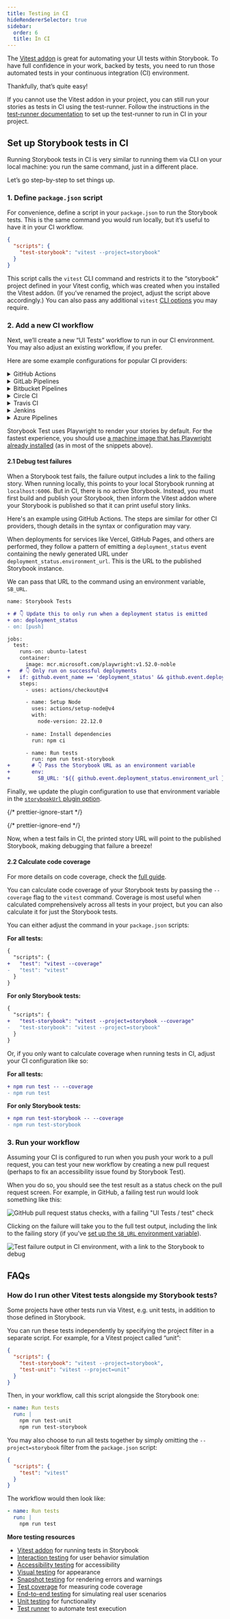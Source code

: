 ```yaml
---
title: Testing in CI
hideRendererSelector: true
sidebar:
  order: 6
  title: In CI
---
```


The [Vitest addon](./integrations/vitest-addon.mdx) is great for automating your UI tests within Storybook. To have full confidence in your work, backed by tests, you need to run those automated tests in your continuous integration (CI) environment.

Thankfully, that’s quite easy!

<Callout variant="info">

If you cannot use the Vitest addon in your project, you can still run your stories as tests in CI using the test-runner. Follow the instructions in the [test-runner documentation](./integrations/test-runner.mdx#set-up-ci-to-run-tests) to set up the test-runner to run in CI in your project.

</Callout>

## Set up Storybook tests in CI

Running Storybook tests in CI is very similar to running them via CLI on your local machine: you run the same command, just in a different place.

Let’s go step-by-step to set things up.

### 1. Define `package.json` script

For convenience, define a script in your `package.json` to run the Storybook tests. This is the same command you would run locally, but it’s useful to have it in your CI workflow.

```json title="package.json"
{ 
  "scripts": {
    "test-storybook": "vitest --project=storybook"
  }
}
```

This script calls the `vitest` CLI command and restricts it to the “storybook” project defined in your Vitest config, which was created when you installed the Vitest addon. (If you’ve renamed the project, adjust the script above accordingly.) You can also pass any additional `vitest` [CLI options](https://vitest.dev/guide/cli.html#options) you may require.

### 2. Add a new CI workflow

Next, we’ll create a new “UI Tests” workflow to run in our CI environment. You may also adjust an existing workflow, if you prefer.

Here are some example configurations for popular CI providers:

<details>
<summary>GitHub Actions</summary>
    
Create a file in the root of your repo, `.github/workflow/test-ui.yml`:

```yaml title=".github/workflows/test-ui.yml"
name: UI Tests

on: [push]

jobs:
  test:
    runs-on: ubuntu-latest
    container:
      # Make sure to grab the latest version of the Playwright image
      # https://playwright.dev/docs/docker#pull-the-image
      image: mcr.microsoft.com/playwright:v1.52.0-noble
    steps:
      - uses: actions/checkout@v4
      
      - name: Setup Node
        uses: actions/setup-node@v4
        with:
          node-version: 22.12.0
      
      - name: Install dependencies
        run: npm ci
      
      - name: Run tests
        run: npm run test-storybook
```
</details>

<details>
<summary>GitLab Pipelines</summary>

Create a file in the root of your repo, `.gitlab-ci.yml`:

```yaml title=".gitlab-ci.yml"    
image: node:jod

stages:
  - UI_Tests

cache:
  key: $CI_COMMIT_REF_SLUG-$CI_PROJECT_DIR
  paths:
    - .npm/

before_script:
  # Install dependencies
  - npm ci
Test:
  stage: UI_Tests
  # Make sure to grab the latest version of the Playwright image
  # https://playwright.dev/docs/docker#pull-the-image
  image: mcr.microsoft.com/playwright:v1.52.0-noble
  script:
    - npm run test-storybook
```
</details>

<details>
<summary>Bitbucket Pipelines</summary>

Create a file in the root of your repo, `bitbucket-pipelines.yml`:

```yaml title="bitbucket-pipelines.yml"
image: node:jod

definitions:
  caches:
    npm: $HOME/.npm

pipelines:
  default:
    - stage:
        name: "UI Tests"
        steps:
          - step:
              name: "Run Tests"
              # Make sure to grab the latest version of the Playwright image
              # https://playwright.dev/docs/docker#pull-the-image
              image: mcr.microsoft.com/playwright:v1.52.0-noble
              caches:
                - npm
                - node
              script:
                # Install dependencies
                - npm ci
                - npm run test-storybook
```
</details>

<details>
<summary>Circle CI</summary>

Create a file in the root of your repo, `.circleci/config.yml`:

```yaml title=".circleci/config.yml"
version: 2.1
    
executors:
  ui-testing:
    docker:
      # Make sure to grab the latest version of the Playwright image
      # https://playwright.dev/docs/docker#pull-the-image
      - image: mcr.microsoft.com/playwright:v1.52.0-noble
    working_directory: ~/repo

jobs:
  Test:
    executor: ui-testing
    steps:
      - checkout
      - restore_cache:
          keys:
            - v1-dependencies-{{ checksum "package-lock.json" }}
            - v1-dependencies-
      # Install dependencies
      - run: npm ci
      - run: npm run test-storybook
      - save_cache:
          name: Save NPM cache
          paths:
            - ~/.npm
          key: v1-dependencies-{{ checksum "package-lock.json" }}

workflows:
  UI_Tests:
    jobs:
      - Test
```
</details>

<details>
<summary>Travis CI</summary>

Create a file in the root of your repo, `.travis.yml`:

```yaml title=".travis.yml"
language: node_js
os: linux
dist: jammy

node_js:
  - 20

before_script:
  # Install dependencies and Playwright browsers so Vitest browser mode can run story tests
  - npm ci && npm run playwright install chromium --with-deps

cache: npm

jobs:
  include:
    - stage: "UI Tests"
      name: "Run tests"
      script: npm run test-storybook
```
</details>

<details>
<summary>Jenkins</summary>

Create a file in the root of your repo, `JenkinsFile`:

```groovy title="JenkinsFile"
pipeline {
  agent any
  tools {nodejs "node"}

  stages {
    stage('UI Tests'){
      agent {
        docker {
          /*
           * Make sure to grab the latest version of the Playwright image
           * https://playwright.dev/docs/docker#pull-the-image
           */
          image 'mcr.microsoft.com/playwright:v1.52.0-noble'
          reuseNode true
        }
      }
      steps {
        /* Install dependencies */
        sh 'npm ci'
        sh "npm run test-storybook"
      }
    }
  }
}
```
</details>

<details>
<summary>Azure Pipelines</summary>

Create a file in the root of your repo, `azure-pipelines.yml`:

```yaml title="azure-pipelines.yml"
trigger:
  - main

pool:
  vmImage: "ubuntu-latest"

stages:
  - stage: UI_Tests
    displayName: "UI Tests"
    jobs:
      - job: Test
        displayName: "Storybook tests"
        # Make sure to grab the latest version of the Playwright image
        # https://playwright.dev/docs/docker#pull-the-image
        container: mcr.microsoft.com/playwright:v1.52.0-noble
        variables:
          npm_config_cache: $(Pipeline.Workspace)/.npm
        steps:
          - task: UseNode@1
            displayName: "Install Node.js"
            inputs:
              version: "22.12.0"
          - task: Cache@2
            displayName: "Install and cache dependencies"
            inputs:
              key: 'npm | "$(Agent.OS)" | package-lock.json'
              restoreKeys: |
                npm | "$(Agent.OS)"
              path: $(npm_config_cache)
          - script: npm ci
            condition: ne(variables.CACHE_RESTORED, 'true')
          - task: CmdLine@2
            displayName: "Run tests"
            inputs:
              script: npm run test-storybook
```
</details> 

<Callout variant="info">

Storybook Test uses Playwright to render your stories by default. For the fastest experience, you should use [a machine image that has Playwright already installed](https://playwright.dev/docs/docker#pull-the-image) (as in most of the snippets above).

</Callout>

#### 2.1 Debug test failures

When a Storybook test fails, the failure output includes a link to the failing story. When running locally, this points to your local Storybook running at `localhost:6006`. But in CI, there is no active Storybook. Instead, you must first build and publish your Storybook, then inform the Vitest addon where your Storybook is published so that it can print useful story links.

Here's an example using GitHub Actions. The steps are similar for other CI providers, though details in the syntax or configuration may vary.

When deployments for services like Vercel, GitHub Pages, and others are performed, they follow a pattern of emitting a `deployment_status` event containing the newly generated URL under `deployment_status.environment_url`. This is the URL to the published Storybook instance.

We can pass that URL to the command using an environment variable, `SB_URL`.

```diff title=".github/workflows/test-storybook.yml"
name: Storybook Tests

+ # 👇 Update this to only run when a deployment status is emitted
+ on: deployment_status
- on: [push]

jobs:
  test:
    runs-on: ubuntu-latest
    container:
      image: mcr.microsoft.com/playwright:v1.52.0-noble
+   # 👇 Only run on successful deployments
+   if: github.event_name == 'deployment_status' && github.event.deployment_status.state == 'success'
    steps:
      - uses: actions/checkout@v4

      - name: Setup Node
        uses: actions/setup-node@v4
        with:
          node-version: 22.12.0
          
      - name: Install dependencies
        run: npm ci

      - name: Run tests
        run: npm run test-storybook
+       # 👇 Pass the Storybook URL as an environment variable
+       env:
+         SB_URL: '${{ github.event.deployment_status.environment_url }}'
```

Finally, we update the plugin configuration to use that environment variable in the [`storybookUrl` plugin option](./integrations/vitest-addon.mdx#storybookurl).

{/* prettier-ignore-start */}

<CodeSnippets path="vitest-plugin-vitest-debug-option-ci.md" />

{/* prettier-ignore-end */}

Now, when a test fails in CI, the printed story URL will point to the published Storybook, making debugging that failure a breeze!

#### 2.2 Calculate code coverage

<Callout variant="info">

For more details on code coverage, check the [full guide](./test-coverage.mdx).

</Callout>

You can calculate code coverage of your Storybook tests by passing the `--coverage` flag to the `vitest` command. Coverage is most useful when calculated comprehensively across all tests in your project, but you can also calculate it for just the Storybook tests.

You can either adjust the command in your `package.json` scripts:

**For all tests:**

```diff title="package.json"
{ 
  "scripts": {
+   "test": "vitest --coverage"
-   "test": "vitest"
  }
}
```

**For only Storybook tests:**

```diff title="package.json"
{ 
  "scripts": {
+   "test-storybook": "vitest --project=storybook --coverage"
-   "test-storybook": "vitest --project=storybook"
  }
}
```

Or, if you only want to calculate coverage when running tests in CI, adjust your CI configuration like so:

**For all tests:**

```diff title="CI workflow file"
+ npm run test -- --coverage
- npm run test
```

**For only Storybook tests:**

```diff title="CI workflow file"
+ npm run test-storybook -- --coverage
- npm run test-storybook
```

### 3. Run your workflow

Assuming your CI is configured to run when you push your work to a pull request, you can test your new workflow by creating a new pull request (perhaps to fix an accessibility issue found by Storybook Test).

When you do so, you should see the test result as a status check on the pull request screen. For example, in GitHub, a failing test run would look something like this:

![GitHub pull request status checks, with a failing "UI Tests / test" check](../_assets/writing-tests/test-ci-workflow-pr-status-checks.png)

Clicking on the failure will take you to the full test output, including the link to the failing story (if you've [set up the `SB_URL` environment variable](#21-debug-test-failures)).

![Test failure output in CI environment, with a link to the Storybook to debug](../_assets/writing-tests/test-ci-workflow-failure.png)

## FAQs

### How do I run other Vitest tests alongside my Storybook tests?

Some projects have other tests run via Vitest, e.g. unit tests, in addition to those defined in Storybook.

You can run these tests independently by specifying the project filter in a separate script. For example, for a Vitest project called “unit”:

```json title="package.json"
{ 
  "scripts": {
    "test-storybook": "vitest --project=storybook",
    "test-unit": "vitest --project=unit"
  }
}
```

Then, in your workflow, call this script alongside the Storybook one:

```yaml title=".github/workflows/test.yml"
- name: Run tests
  run: |
    npm run test-unit
    npm run test-storybook
```

You may also choose to run all tests together by simply omitting the `--project=storybook` filter from the `package.json` script:

```json title="package.json"
{ 
  "scripts": {
    "test": "vitest"
  }
}
```

The workflow would then look like:

```yaml title=".github/workflows/test.yml"
- name: Run tests
  run: |
    npm run test
```

**More testing resources**

* [Vitest addon](./integrations/vitest-addon.mdx) for running tests in Storybook
* [Interaction testing](./interaction-testing.mdx) for user behavior simulation
* [Accessibility testing](./accessibility-testing.mdx) for accessibility
* [Visual testing](./visual-testing.mdx) for appearance
* [Snapshot testing](./snapshot-testing.mdx) for rendering errors and warnings
* [Test coverage](./test-coverage.mdx) for measuring code coverage
* [End-to-end testing](./integrations/stories-in-end-to-end-tests.mdx) for simulating real user scenarios
* [Unit testing](./integrations/stories-in-unit-tests.mdx) for functionality
* [Test runner](./integrations/test-runner.mdx) to automate test execution
